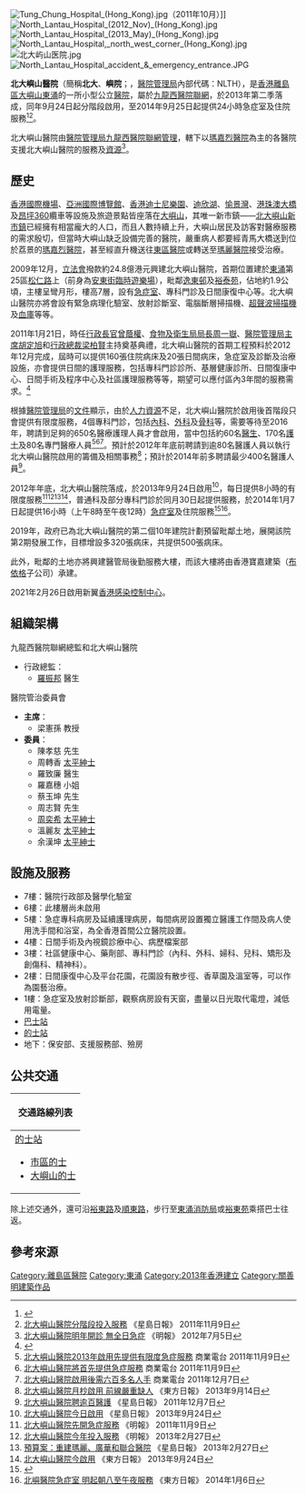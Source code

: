 {{Infobox Hospital
| Name        = 北大嶼山醫院<br/>{{lang|en|North Lantau Hospital}}
| Org/Group   = [[醫院管理局|醫院管理局]]
| Image       = [[File:North_Lantau_Hospital_(blue_sky).jpg|280px]]
| image alt   = 
| Caption     = 北大嶼山醫院
| map_type    = 香港
| latitude    = 22.2825000
| longitude   = 113.9391667
| Logo        = 
| Logo Size   = 
| Location    = 
| Region      = [[大嶼山|大嶼山]][[東涌_(香港)|東涌]]松仁路8號
| State       = 
| Country     = [[香港|香港]][[離島區|離島區]]
| Coordinates = 
| HealthCare  = 
| Funding     = 政府醫院
| Type        = [[地區醫院|地區醫院]]
| Speciality  = 
| Standards   = 
| Emergency   = 有
| Helipad     = 無
| Affiliation = 
| Patron      = 
| Network     = [[九龍西聯網|九龍西醫院聯網]]
| Beds        = 120張
| Founded     = 2013年9月24日
| Closed      = 
| Website     = [https://www.ha.org.hk/visitor/ha_visitor_text_index.asp?Content_ID=216546&Lang=CHIB5 北大嶼山醫院網頁]
| Wiki-Links  = 
|name_en=North Lantau Hospital}}

[[File:Tung_Chung_Hospital_(Hong_Kong).jpg|thumb]]（2011年10月）]]
[[File:North_Lantau_Hospital_(2012_Nov)_(Hong_Kong).jpg|thumb]]
[[File:North_Lantau_Hospital_(2013_May)_(Hong_Kong).jpg|thumb]]
[[File:North_Lantau_Hospital,_north_west_corner_(Hong_Kong).jpg|thumb]]
[[File:北大屿山医院.jpg|thumb]]
[[File:North_Lantau_Hospital_accident_&_emergency_entrance.JPG|thumb]]

'''北大嶼山醫院'''（簡稱'''北大'''、'''嶼院'''；{{lang-en|'''North Lantau Hospital'''}}，[[醫院管理局|醫院管理局]]內部代碼：NLTH），是[[香港|香港]][[離島區|離島區]][[大嶼山|大嶼山]][[東涌_(香港)|東涌]]的一所小型公立[[醫院|醫院]]，屬於[[九龍西醫院聯網|九龍西醫院聯網]]，於2013年第二季落成，同年9月24日起分階段啟用，至2014年9月25日起提供24小時急症室及住院服務<ref>{{cite news|title=北大嶼山醫院開展二十四小時急症室服務|url=http://www.info.gov.hk/gia/general/201409/23/P201409230210.htm|newspaper=政府新聞公報|date=2014年9月23日|accessdate=2014年9月23日|archive-date=2014年9月25日|archive-url=https://web.archive.org/web/20140925095114/http://www.info.gov.hk/gia/general/201409/23/P201409230210.htm|dead-url=no}}</ref><ref>[http://hk.news.yahoo.com/北大嶼山醫院分階段投入服務-051800208.html 北大嶼山醫院分階段投入服務] {{Wayback|url=http://hk.news.yahoo.com/%E5%8C%97%E5%A4%A7%E5%B6%BC%E5%B1%B1%E9%86%AB%E9%99%A2%E5%88%86%E9%9A%8E%E6%AE%B5%E6%8A%95%E5%85%A5%E6%9C%8D%E5%8B%99-051800208.html |date=20121107024612 }} 《星島日報》 2011年11月9日</ref>。

北大嶼山醫院由[[醫院管理局|醫院管理局]][[九龍西醫院聯網|九龍西醫院聯網]][[管理|管理]]，轄下以[[瑪嘉烈醫院|瑪嘉烈醫院]]為主的各醫院支援北大嶼山醫院的服務及[[資源|資源]]<ref>[http://hk.news.yahoo.com/北大嶼山醫院明年開診-無全日急症-215800236.html 北大嶼山醫院明年開診 無全日急症] {{Wayback|url=http://hk.news.yahoo.com/%E5%8C%97%E5%A4%A7%E5%B6%BC%E5%B1%B1%E9%86%AB%E9%99%A2%E6%98%8E%E5%B9%B4%E9%96%8B%E8%A8%BA-%E7%84%A1%E5%85%A8%E6%97%A5%E6%80%A5%E7%97%87-215800236.html |date=20121107024557 }} 《明報》 2012年7月5日</ref>。

==歷史==
[[香港國際機場|香港國際機場]]、[[亞洲國際博覽館|亞洲國際博覽館]]、[[香港迪士尼樂園|香港迪士尼樂園]]、[[迪欣湖|迪欣湖]]、[[愉景灣|愉景灣]]、[[港珠澳大橋|港珠澳大橋]]及[[昂坪360|昂坪360]]纜車等設施及旅遊景點皆座落在[[大嶼山|大嶼山]]，其唯一新市鎮——[[北大嶼山新市鎮|北大嶼山新市鎮]]已經擁有相當龐大的人口，而且人數持續上升，大嶼山居民及訪客對醫療服務的需求殷切，但當時大嶼山缺乏設備完善的醫院，嚴重病人都要經青馬大橋送到位於荔景的[[瑪嘉烈醫院|瑪嘉烈醫院]]，甚至經直升機送往[[東區醫院|東區醫院]]或轉送至[[瑪麗醫院|瑪麗醫院]]接受治療。

2009年12月，[[香港特別行政區立法會|立法會]]撥款約24.8億港元興建北大嶼山醫院，首期位置建於[[東涌_(香港)|東涌]]第25區[[松仁路_(香港)|松仁路]]上（前身為[[安東街臨時遊樂場|安東街臨時遊樂場]]），毗鄰[[逸東邨|逸東邨]]及[[裕泰苑|裕泰苑]]，佔地約1.9公頃，主樓呈彎月形，樓高7層，設有[[急症室|急症室]]、專科門診及日間康復中心等。北大嶼山醫院亦將會設有緊急病理化驗室、放射診斷室、電腦斷層掃描機、[[超聲波掃描機|超聲波掃描機]]及[[血庫|血庫]]等等。

2011年1月21日，時任[[香港行政長官|行政長官]][[曾蔭權|曾蔭權]]、[[食物及衛生局局長|食物及衛生局局長]][[周一嶽|周一嶽]]、[[醫院管理局|醫院管理局]][[主席|主席]][[胡定旭|胡定旭]]和[[行政總裁|行政總裁]][[梁柏賢|梁柏賢]]主持奠基典禮，北大嶼山醫院的首期工程預料於2012年12月完成，屆時可以提供160張住院病床及20張日間病床，急症室及診斷及治療設施，亦會提供日間的護理服務，包括專科門診診所、基層健康診所、日間復康中心、日間手術及程序中心及社區護理服務等等，期望可以應付區內3年間的服務需求。<ref>{{Cite web |url=http://hk.news.yahoo.com/article/110120/4/mbzv.html |title=北大嶼山醫院奠基 |accessdate=2011-01-31 |archive-date=2011-02-01 |archive-url=https://web.archive.org/web/20110201034202/http://hk.news.yahoo.com/article/110120/4/mbzv.html |dead-url=no }}</ref>

根據[[醫院管理局|醫院管理局]]的[[文件|文件]]顯示，由於[[人力資源|人力資源]]不足，北大嶼山醫院於啟用後首階段只會提供有限度服務，4個專科門診，包括[[內科|內科]]、[[外科|外科]]及[[骨科|骨科]]等，需要等待至2016年，聘請到足夠的650名醫療護理人員才會啟用，當中包括約60名[[醫生|醫生]]、170名[[護士|護士]]及80名專門醫療人員<ref>[http://hk.news.yahoo.com/北大嶼山醫院2013年啟用先提供有限度急症服務-070400480.html 北大嶼山醫院2013年啟用先提供有限度急症服務] {{Wayback|url=http://hk.news.yahoo.com/%E5%8C%97%E5%A4%A7%E5%B6%BC%E5%B1%B1%E9%86%AB%E9%99%A22013%E5%B9%B4%E5%95%9F%E7%94%A8%E5%85%88%E6%8F%90%E4%BE%9B%E6%9C%89%E9%99%90%E5%BA%A6%E6%80%A5%E7%97%87%E6%9C%8D%E5%8B%99-070400480.html |date=20160317023005 }} 商業電台 2011年11月9日</ref><ref>[http://hk.news.yahoo.com/北大嶼山醫院將首先提供急症服務-043200919.html 北大嶼山醫院將首先提供急症服務] {{Wayback|url=http://hk.news.yahoo.com/%E5%8C%97%E5%A4%A7%E5%B6%BC%E5%B1%B1%E9%86%AB%E9%99%A2%E5%B0%87%E9%A6%96%E5%85%88%E6%8F%90%E4%BE%9B%E6%80%A5%E7%97%87%E6%9C%8D%E5%8B%99-043200919.html |date=20121107024546 }} 商業電台 2011年11月9日</ref><ref>[http://hk.news.yahoo.com/北大嶼山醫院啟用後需六百多名人手-065400937.html 北大嶼山醫院啟用後需六百多名人手] {{Wayback|url=http://hk.news.yahoo.com/%E5%8C%97%E5%A4%A7%E5%B6%BC%E5%B1%B1%E9%86%AB%E9%99%A2%E5%95%9F%E7%94%A8%E5%BE%8C%E9%9C%80%E5%85%AD%E7%99%BE%E5%A4%9A%E5%90%8D%E4%BA%BA%E6%89%8B-065400937.html |date=20121107024534 }} 商業電台 2011年12月7日</ref>。預計於2012年年底前聘請到逾80名醫護人員以執行北大嶼山醫院啟用的籌備及相關事務<ref>[http://orientaldaily.on.cc/cnt/news/20130914/00176_045.html 北大嶼山醫院月杪啟用 前線嚴重缺人] {{Wayback|url=http://orientaldaily.on.cc/cnt/news/20130914/00176_045.html |date=20131003023738 }} 《東方日報》 2013年9月14日</ref>；預計於2014年前多聘請最少400名醫護人員<ref>[http://hk.news.yahoo.com/北大嶼山醫院聘逾百醫護-094600873.html 北大嶼山醫院聘逾百醫護] {{Wayback|url=http://hk.news.yahoo.com/%E5%8C%97%E5%A4%A7%E5%B6%BC%E5%B1%B1%E9%86%AB%E9%99%A2%E8%81%98%E9%80%BE%E7%99%BE%E9%86%AB%E8%AD%B7-094600873.html |date=20121107024522 }} 《星島日報》 2011年12月7日</ref>。

2012年年底，北大嶼山醫院落成，於2013年9月24日啟用<ref>[http://hk.news.yahoo.com/%E5%8C%97%E5%A4%A7%E5%B6%BC%E5%B1%B1%E9%86%AB%E9%99%A2%E4%BB%8A%E6%97%A5%E5%95%9F%E7%94%A8-031400801.html 北大嶼山醫院今日啟用] {{Wayback|url=http://hk.news.yahoo.com/%E5%8C%97%E5%A4%A7%E5%B6%BC%E5%B1%B1%E9%86%AB%E9%99%A2%E4%BB%8A%E6%97%A5%E5%95%9F%E7%94%A8-031400801.html |date=20130927214111 }} 《星島日報》 2013年9月24日</ref>，每日提供8小時的有限度服務<ref>[http://hk.news.yahoo.com/北大嶼山醫院先開急症服務-053208425.html 北大嶼山醫院先開急症服務] {{Wayback|url=http://hk.news.yahoo.com/%E5%8C%97%E5%A4%A7%E5%B6%BC%E5%B1%B1%E9%86%AB%E9%99%A2%E5%85%88%E9%96%8B%E6%80%A5%E7%97%87%E6%9C%8D%E5%8B%99-053208425.html |date=20111113074203 }} 《明報》 2011年11月9日</ref><ref>[http://hk.news.yahoo.com/北大嶼山醫院今年投入服務-040617969.html 北大嶼山醫院今年投入服務]{{dead link|date=2017年11月 |bot=InternetArchiveBot |fix-attempted=yes }} 《明報》 2013年2月27日</ref><ref>[http://hk.news.yahoo.com/預算案-重建瑪麗-廣華和聯合醫院-041900039.html 預算案：重建瑪麗、廣華和聯合醫院] 《星島日報》 2013年2月27日</ref><ref>[http://orientaldaily.on.cc/cnt/news/20130924/00176_026.html 北大嶼山醫院今啟用] {{Wayback|url=http://orientaldaily.on.cc/cnt/news/20130924/00176_026.html |date=20130928070634 }} 《東方日報》 2013年9月24日</ref>，普通科及部分專科門診於同月30日起提供服務，於2014年1月7日起提供16小時（上午8時至午夜12時）[[急症室|急症室]]及住院服務<ref>{{cite news|title=北大嶼山醫院急症室服務延至16小時，及至2014年9月25日起全日提供急症、住院及醫療等服務|url=http://www.info.gov.hk/gia/general/201401/05/P201401040386.htm|newspaper=政府新聞公報|date=2014年1月5日|accessdate=2014年1月5日|archive-date=2014年1月6日|archive-url=https://web.archive.org/web/20140106034454/http://www.info.gov.hk/gia/general/201401/05/P201401040386.htm|dead-url=no}}</ref><ref>[http://orientaldaily.on.cc/cnt/news/20140106/00176_029.html 北嶼醫院急症室 明起朝八至午夜服務] {{Wayback|url=http://orientaldaily.on.cc/cnt/news/20140106/00176_029.html |date=20140424160037 }} 《東方日報》 2014年1月6日</ref>。

2019年，政府已為北大嶼山醫院的第二個10年建院計劃預留毗鄰土地，展開該院第2期發展工作，目標增設多320張病床，共提供500張病床。

此外，毗鄰的土地亦將興建醫管局後勤服務大樓，而該大樓將由香港寶嘉建築（[[布依格|布依格]]子公司）承建。

2021年2月26日啟用新翼[[香港感染控制中心|香港感染控制中心]]。

==組織架構==
;九龍西醫院聯網總監和北大嶼山醫院
*行政總監：
**[[羅振邦|羅振邦]] 醫生

;醫院管治委員會
* '''主席'''：
** 梁憲孫 教授{{JP|nocat}}
* '''委員'''：
** 陳孝慈 先生{{MH|nocat}}
** 周轉香 [[太平紳士|太平紳士]]{{BBSHK|nocat}}{{MH|nocat}}
** 羅致廉 醫生
** 羅嘉穗 小姐{{MH|nocat}}
** 蔡玉坤 先生{{MH|nocat}}
** 周志賢 先生
** [[周奕希|周奕希]] [[太平紳士|太平紳士]]{{BBSHK|nocat}}
** 溫麗友 [[太平紳士|太平紳士]]{{BBSHK|nocat}}
** 余漢坤 [[太平紳士|太平紳士]]{{MH|nocat}}

==設施及服務==
*7樓：醫院行政部及醫學化驗室
*6樓：此樓層尚未啟用
*5樓：急症專科病房及延續護理病房，每間病房設置獨立醫護工作間及病人使用洗手間和浴室，為全香港首間公立醫院設置。
*4樓：日間手術及內視鏡診療中心、病歷檔案部
*3樓：社區健康中心、藥劑部、專科門診（內科、外科、婦科、兒科、矯形及創傷科、精神科）。
*2樓：日間康復中心及平台花園，花園設有散步徑、香草園及溫室等，可以作為園藝治療。
*1樓：急症室及放射診斷部，觀察病房設有天窗，盡量以日光取代電燈，減低用電量。
*[[巴士站|巴士站]]
*[[的士站|的士站]]
*地下：保安部、支援服務部、殮房

==公共交通==
{| class="mw-collapsible mw-collapsed wikitable" style="background:white; margin: 0 auto; width: auto;" 
! 交通路線列表
|-
|
{{大嶼山巴士簡單列表|3M|34|37|37H|38|38X|39M|A35|B6|E11B|E11S|E21A|E21X|E22S|E31|E36A|E42P|N21A|N31|N35|N38|S52|S52P|S64|S64C|S64X|S65}}
;[[的士站|的士站]]
*[[市區的士|市區的士]]
*[[大嶼山的士|大嶼山的士]]
|}

除上述交通外，還可沿[[裕東路|裕東路]]及[[順東路|順東路]]，步行至[[東涌消防局|東涌消防局]]或[[裕東苑|裕東苑]]乘搭巴士往返。

==參考來源==
{{commons|Category:North Lantau Hospital}}
{{reflist|2}}

{{醫院管理局轄下醫院及醫療機構}}

[[Category:離島區醫院|Category:離島區醫院]]
[[Category:東涌|Category:東涌]]
[[Category:2013年香港建立|Category:2013年香港建立]]
[[Category:關善明建築作品|Category:關善明建築作品]]